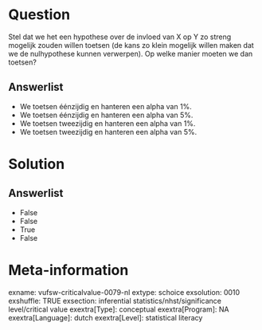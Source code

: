Question
========
Stel dat we het een hypothese over de invloed van X op Y zo streng
mogelijk zouden willen toetsen (de kans zo klein mogelijk willen maken
dat we de nulhypothese kunnen verwerpen). Op welke manier moeten we dan
toetsen?

Answerlist
----------
* We toetsen éénzijdig en hanteren een alpha van 1%.
* We toetsen éénzijdig en hanteren een alpha van 5%.
* We toetsen tweezijdig en hanteren een alpha van 1%.
* We toetsen tweezijdig en hanteren een alpha van 5%.

Solution
========










Answerlist
----------
* False
* False
* True
* False

Meta-information
================
exname: vufsw-criticalvalue-0079-nl
extype: schoice
exsolution: 0010
exshuffle: TRUE
exsection: inferential statistics/nhst/significance level/critical value
exextra[Type]: conceptual
exextra[Program]: NA
exextra[Language]: dutch
exextra[Level]: statistical literacy

